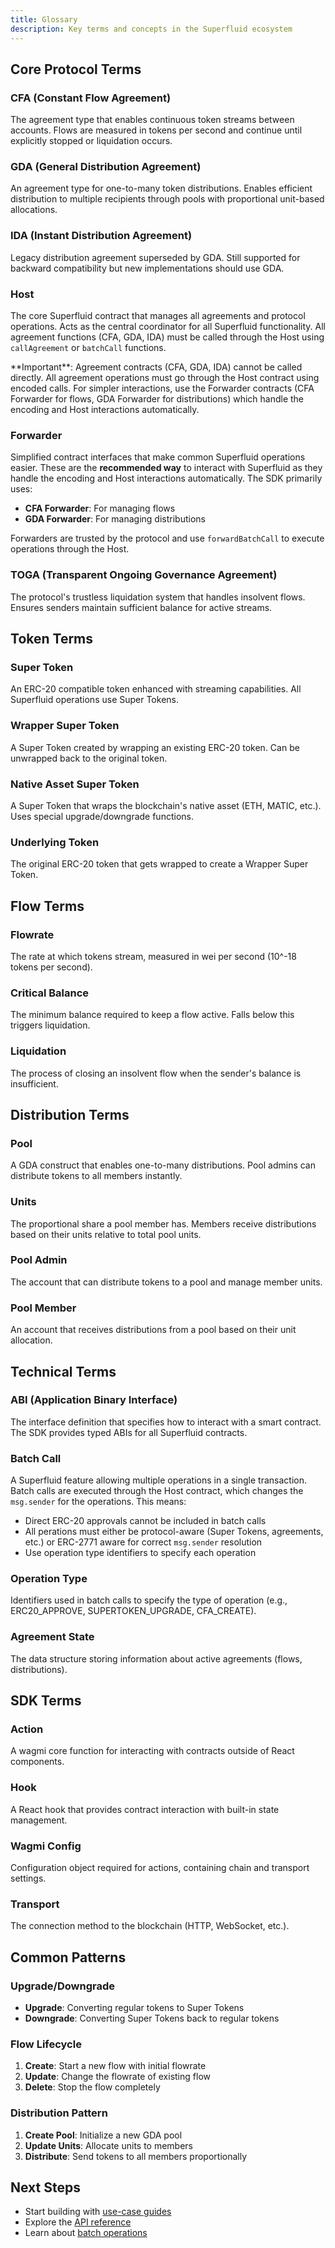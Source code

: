 ```yaml
---
title: Glossary
description: Key terms and concepts in the Superfluid ecosystem
---
```



## Core Protocol Terms

### CFA (Constant Flow Agreement)
The agreement type that enables continuous token streams between accounts. Flows are measured in tokens per second and continue until explicitly stopped or liquidation occurs.

### GDA (General Distribution Agreement)
An agreement type for one-to-many token distributions. Enables efficient distribution to multiple recipients through pools with proportional unit-based allocations.

### IDA (Instant Distribution Agreement)
Legacy distribution agreement superseded by GDA. Still supported for backward compatibility but new implementations should use GDA.

### Host
The core Superfluid contract that manages all agreements and protocol operations. Acts as the central coordinator for all Superfluid functionality. All agreement functions (CFA, GDA, IDA) must be called through the Host using `callAgreement` or `batchCall` functions.

<Callout type="warning">
**Important**: Agreement contracts (CFA, GDA, IDA) cannot be called directly. All agreement operations must go through the Host contract using encoded calls. For simpler interactions, use the Forwarder contracts (CFA Forwarder for flows, GDA Forwarder for distributions) which handle the encoding and Host interactions automatically.
</Callout>

### Forwarder
Simplified contract interfaces that make common Superfluid operations easier. These are the **recommended way** to interact with Superfluid as they handle the encoding and Host interactions automatically. The SDK primarily uses:
- **CFA Forwarder**: For managing flows
- **GDA Forwarder**: For managing distributions

Forwarders are trusted by the protocol and use `forwardBatchCall` to execute operations through the Host.

### TOGA (Transparent Ongoing Governance Agreement)
The protocol's trustless liquidation system that handles insolvent flows. Ensures senders maintain sufficient balance for active streams.

## Token Terms

### Super Token
An ERC-20 compatible token enhanced with streaming capabilities. All Superfluid operations use Super Tokens.

### Wrapper Super Token
A Super Token created by wrapping an existing ERC-20 token. Can be unwrapped back to the original token.

### Native Asset Super Token
A Super Token that wraps the blockchain's native asset (ETH, MATIC, etc.). Uses special upgrade/downgrade functions.

### Underlying Token
The original ERC-20 token that gets wrapped to create a Wrapper Super Token.

## Flow Terms

### Flowrate
The rate at which tokens stream, measured in wei per second (10^-18 tokens per second).

### Critical Balance
The minimum balance required to keep a flow active. Falls below this triggers liquidation.

### Liquidation
The process of closing an insolvent flow when the sender's balance is insufficient.

## Distribution Terms

### Pool
A GDA construct that enables one-to-many distributions. Pool admins can distribute tokens to all members instantly.

### Units
The proportional share a pool member has. Members receive distributions based on their units relative to total pool units.

### Pool Admin
The account that can distribute tokens to a pool and manage member units.

### Pool Member
An account that receives distributions from a pool based on their unit allocation.

## Technical Terms

### ABI (Application Binary Interface)
The interface definition that specifies how to interact with a smart contract. The SDK provides typed ABIs for all Superfluid contracts.

### Batch Call
A Superfluid feature allowing multiple operations in a single transaction. Batch calls are executed through the Host contract, which changes the `msg.sender` for the operations. This means:
- Direct ERC-20 approvals cannot be included in batch calls
- All perations must either be protocol-aware (Super Tokens, agreements, etc.) or ERC-2771 aware for correct `msg.sender` resolution
- Use operation type identifiers to specify each operation

### Operation Type
Identifiers used in batch calls to specify the type of operation (e.g., ERC20_APPROVE, SUPERTOKEN_UPGRADE, CFA_CREATE).

### Agreement State
The data structure storing information about active agreements (flows, distributions).

## SDK Terms

### Action
A wagmi core function for interacting with contracts outside of React components.

### Hook
A React hook that provides contract interaction with built-in state management.

### Wagmi Config
Configuration object required for actions, containing chain and transport settings.

### Transport
The connection method to the blockchain (HTTP, WebSocket, etc.).

## Common Patterns

### Upgrade/Downgrade
- **Upgrade**: Converting regular tokens to Super Tokens
- **Downgrade**: Converting Super Tokens back to regular tokens

### Flow Lifecycle
1. **Create**: Start a new flow with initial flowrate
2. **Update**: Change the flowrate of existing flow
3. **Delete**: Stop the flow completely

### Distribution Pattern
1. **Create Pool**: Initialize a new GDA pool
2. **Update Units**: Allocate units to members
3. **Distribute**: Send tokens to all members proportionally

## Next Steps

- Start building with [use-case guides](/docs/use-cases/wrap-unwrap)
- Explore the [API reference](/docs/api/main/super-token)
- Learn about [batch operations](/docs/use-cases/batch-calls)